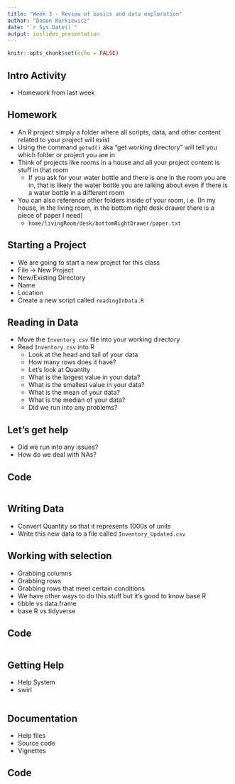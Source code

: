 ```yaml
---
title: "Week 3 - Review of basics and data exploration"
author: "Dason Kurkiewicz"
date: "`r Sys.Date()`"
output: ioslides_presentation
---
```


```r
knitr::opts_chunk$set(echo = FALSE)
```

## Intro Activity
- Homework from last week

## Homework
- An R project simply a folder where all scripts, data, and other content related to your project will exist
- Using the command `getwd()` aka "get working directory" will tell you which folder or project you are in
- Think of projects like rooms in a house and all your project content is stuff in that room
    - If you ask for your water bottle and there is one in the room you are in, that is likely the water bottle you are talking about even if there is a water bottle in a different room
- You can also reference other folders inside of your room, i.e. (In my house, in the living room, in the bottom right desk drawer there is a piece of paper I need)
    - `home/livingRoom/desk/bottomRightDrawer/paper.txt`

    
## Starting a Project
- We are going to start a new project for this class
- File -> New Project
- New/Existing Directory
- Name
- Location
- Create a new script called `readingInData.R`

    
## Reading in Data
- Move the `Inventory.csv` file into your working directory
- Read `Inventory.csv` into R
    - Look at the head and tail of your data
    - How many rows does it have?
    - Let's look at Quantity
    - What is the largest value in your data?
    - What is the smallest value in your data?
    - What is the mean of your data?
    - What is the median of your data?
    - Did we run into any problems?
    
## Let's get help
- Did we run into any issues?
- How do we deal with NAs?
    
## Code

```r

```

    
## Writing Data
- Convert Quantity so that it represents 1000s of units
- Write this new data to a file called `Inventory_Updated.csv`

## Working with selection
- Grabbing columns
- Grabbing rows
- Grabbing rows that meet certain conditions
- We have other ways to do this stuff but it's good to know base R
- tibble vs data.frame
- base R vs tidyverse

## Code
```r


```

## Getting Help
- Help System
- swirl

```r

```

## Documentation
- Help files
- Source code
- Vignettes

## Code
```r


```